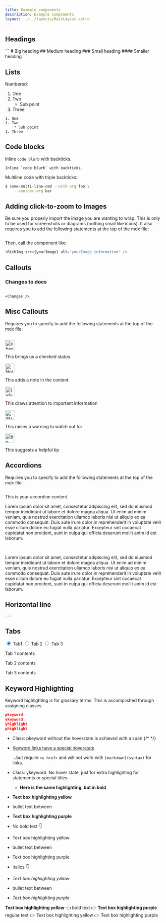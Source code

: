 ```yaml
---
title: Example components
description: Example components
layout: ../../layouts/MainLayout.astro
---
```




## Headings

<div>
  ``` # Big heading ## Medium heading ### Small heading #### Smaller heading ```
</div>

## Lists

Numbered:

1. One
1. Two
   - Sub point
1. Three

```
1. One
1. Two
    * Sub point
1. Three
```

## Code blocks

Inline `code blurb` with backticks.

```
Inline `code blurb` with backticks.
```

Multiline code with triple backticks:

```bash
$ some-multi-line-cmd --with-arg foo \
    --another-arg bar
```

## Adding click-to-zoom to Images

Be sure you properly import the image you are wanting to wrap. This is only to 
be used for screenshots or diagrams (nothing small like icons). It also 
requires you to add the following statements at the top of the mdx file:

```javascript
```

Then, call the component like:

```javascript
<RichImg src={yourImage} alt="yourImage information" />
```


## Callouts

### Changes to docs

```

<Changes />
```

<Changes />

## Misc Callouts

Requires you to specify to add the following statements at the top of the mdx 
file:

```javascript
```

<Notification type="checked">
  <img src={checked} alt="checkmark" width="30px" height="30px" />
  <div class="prose-md prose-p:my-2 prose-a:text-purple-dark prose-a:underline">
    <p>This brings us a checked status</p>
  </div>
</Notification>

<Notification type="note">
  <img src={note} alt="Note" width="30px" height="30px" />
  <div class="prose-md prose-p:my-2 prose-a:text-purple-dark prose-a:underline">
    <p>This adds a note in the content</p>
  </div>
</Notification>

<Notification type="information">
  <img src={info} alt="Information" width="30px" height="30px" />
  <div class="prose-md prose-p:my-2 prose-a:text-purple-dark prose-a:underline">
    <p>This draws attention to important information</p>
  </div>
</Notification>

<Notification type="warn">
  <img src={warning} alt="Warning" width="30px" height="30px" />
  <div class="prose-md prose-p:my-2 prose-a:text-purple-dark prose-a:underline">
    <p>This raises a warning to watch out for</p>
  </div>
</Notification>

<Notification type="tip">
  <img src={tip} alt="tip" width="30px" height="30px" />
  <div class="prose-md prose-p:my-2 prose-a:text-purple-dark prose-a:underline">
    <p>This suggests a helpful tip</p>
  </div>
</Notification>

## Accordions

Requires you to specify to add the following statements at the top of the mdx 
file:

```javascript
```
<Accordion 
title="This is your header title">
<p>This is your accordion content</p>
</Accordion>
<Accordion 
title="This is your subsequent header. It can be quite as long as you need it 
to be, or as short as you want it to be. Utilize <br /> for line breaks inside 
of <Accordion>.">
<p>
Lorem ipsum dolor sit amet, consectetur adipiscing elit, sed do eiusmod tempor 
incididunt ut labore et dolore magna aliqua. Ut enim ad minim veniam, quis 
nostrud exercitation ullamco laboris nisi ut aliquip ex ea commodo consequat. 
Duis aute irure dolor in reprehenderit in voluptate velit esse cillum dolore eu 
fugiat nulla pariatur. Excepteur sint occaecat cupidatat non proident, sunt in 
culpa qui officia deserunt mollit anim id est laborum.
</p> 
<br />
<p>
Lorem ipsum dolor sit amet, consectetur adipiscing elit, sed do eiusmod tempor 
incididunt ut labore et dolore magna aliqua. Ut enim ad minim veniam, quis 
nostrud exercitation ullamco laboris nisi ut aliquip ex ea commodo consequat. 
Duis aute irure dolor in reprehenderit in voluptate velit esse cillum dolore eu 
fugiat nulla pariatur. Excepteur sint occaecat cupidatat non proident, sunt in 
culpa qui officia deserunt mollit anim id est laborum.
</p>
</Accordion>

## Horizontal line

```
---
```

## Tabs

<div class="pc-tabx w-full max-w-2xl m-0">
  <input checked id="tab1" type="radio" name="pct" class="hidden peer/tab1" />
  <label
    for="tab1"
    class="font-medium text-sm leading-7 float-left py-4 px-6 border-b-2 border-purple-divider mb--4 text-white peer-checked/tab1:border-b-4 peer-checked/tab1:border-purple-bright peer-checked/tab1:font-bold"
  >
    Tab1
  </label>
  <input id="tab2" type="radio" name="pct" class="hidden peer/tab2" />
  <label
    for="tab2"
    class="font-medium text-sm leading-7 float-left py-4 px-6 border-b-2 border-purple-divider mb--4 text-white peer-checked/tab2:border-b-4 peer-checked/tab2:border-purple-bright peer-checked/tab2:font-bold"
  >
    Tab 2
  </label>
  <input id="tab3" type="radio" name="pct" class="hidden peer/tab3" />
  <label
    for="tab3"
    class="font-medium text-sm leading-7 float-left py-4 px-6 border-b-2 border-purple-divider mb--4 text-white peer-checked/tab3:border-b-4 peer-checked/tab3:border-purple-bright peer-checked/tab3:font-bold"
  >
    Tab 3
  </label>
  <div class="hidden peer-checked/tab1:block clear-both p-5 w-full">
    <p>Tab 1 contents</p>
  </div>
  <div class="hidden peer-checked/tab2:block clear-both p-5 w-full">
    <p>Tab 2 contents</p>
  </div>
  <div class="hidden peer-checked/tab3:block clear-both p-5 w-full">
    <p>Tab 3 contents</p>
  </div>
</div>

## Keyword Highlighting

Keyword highlighting is for glossary terms. This is accomplished through 
assigning classes:

```json
pkeyword
ykeyword
yhighlight
phighlight
```

- <span class="pkeyword">Class: pkeyword without the hoverstate is achieved with a span</span>
{/* */}
- <a href="#" class="pkeyword">Keyword links have a special hoverstate</a>

  ...but require `<a href>` and will not work with `[markdown](syntax)` for links.

- <span class="ykeyword">Class: ykeyword. No hover state, just for extra 
highlighting for statements or special titles</span>
  - **<span class="ykeyword">Here is the same highlighting, but in bold</span>**

- **<span class="yhighlight">Text box highlighting yellow</span>**
- bullet text between
- **<span class="phighlight">Text box highlighting purple</span>**
- No bold text 👇
- <span class="yhighlight">Text box highlighting yellow</span>
- bullet text between
- <span class="phighlight">Text box highlighting purple</span>
- Italics 👇
- _<span class="yhighlight">Text box highlighting yellow</span>_
- bullet text between
- _<span class="phighlight">Text box highlighting purple</span>_

**<span class="yhighlight">Text box highlighting yellow</span>**
👈 bold text 👉
**<span class="phighlight">Text box highlighting purple</span>**
regular text 👉
<span class="yhighlight">Text box highlighting yellow</span>
👉
<span class="phighlight">Text box highlighting purple</span>

